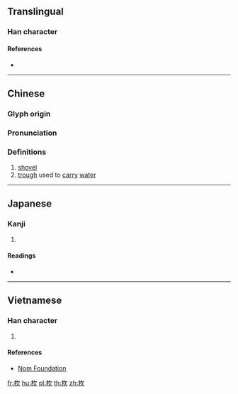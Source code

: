 {{also|锨}}
==Translingual==

===Han character===
{{Han char|rn=75|rad=木|as=04|sn=8|four=47982|canj=DNO|ids=⿰木欠}}

====References====
* {{Han ref|kx=0513.150|dkj=14502|dj=0901.030|hdz=21173.120|uh=6774|ud=26484|bh=CCDC|bd=52444}}

----

==Chinese==
{{zh-forms|s=锨}}

===Glyph origin===
{{Han etym}}

===Pronunciation===
{{zh-pron
|m=xiān
|c=hin1,jan1
|mc=y
|oc=y
|ma=
|cat=n
}}

===Definitions===
{{zh-hanzi}}

# [[shovel]]
# [[trough]] used to [[carry]] [[water]]

----

==Japanese==

===Kanji===
{{ja-kanji|grade=|rs=木04}}

# {{defn|lang=ja|sort=木04}}

====Readings====
* {{ja-readings|on=[[けん]] (ken), [[こん]] (kon)|kun=[[すき]] (suki)}}

----

==Vietnamese==

===Han character===
{{vi-readings|rs=木04|hanviet=hân}}

# {{defn|lang=vi|sort=木04}}

====References====
* [http://nomfoundation.org/common/nom_details.php?codepoint=6774 Nom Foundation]

[[fr:杴]]
[[hu:杴]]
[[pl:杴]]
[[th:杴]]
[[zh:杴]]